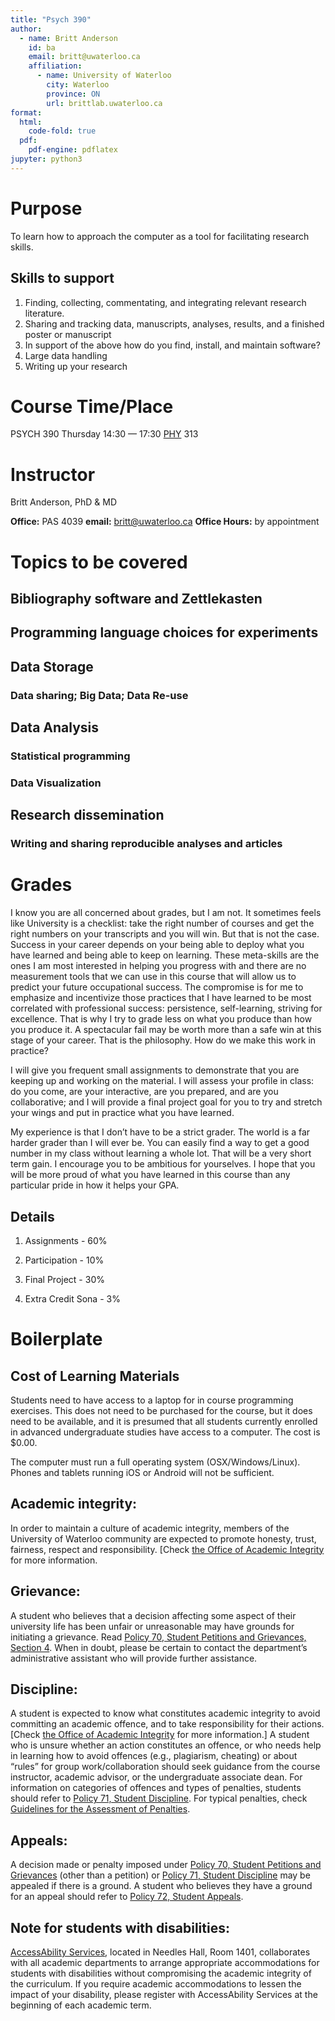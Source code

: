 ```yaml
---
title: "Psych 390"
author:
  - name: Britt Anderson
    id: ba
    email: britt@uwaterloo.ca
    affiliation: 
      - name: University of Waterloo
        city: Waterloo
        province: ON
        url: brittlab.uwaterloo.ca
format:
  html:
    code-fold: true
  pdf:
    pdf-engine: pdflatex
jupyter: python3
---
```


# Purpose

To learn how to approach the computer as a tool for facilitating research skills.

## Skills to support

1.  Finding, collecting, commentating, and integrating relevant research literature.
2.  Sharing and tracking data, manuscripts, analyses, results, and a finished poster or manuscript
3.  In support of the above how do you find, install, and maintain software?
4.  Large data handling
5.  Writing up your research

# Course Time/Place

PSYCH 390 Thursday 14:30 — 17:30 [PHY](https://maps.app.goo.gl/zp7p9FnLQX2vpSfx6) 313

# Instructor

Britt Anderson, PhD & MD

**Office:** PAS 4039 **email:** [britt\@uwaterloo.ca](mailto:britt@uwaterloo.ca) **Office Hours:** by appointment

# Topics to be covered

## Bibliography software and Zettlekasten

## Programming language choices for experiments

## Data Storage

### Data sharing; Big Data; Data Re-use

## Data Analysis

### Statistical programming

### Data Visualization

## Research dissemination

### Writing and sharing reproducible analyses and articles

# Grades

I know you are all concerned about grades, but I am not. It sometimes feels like University is a checklist: take the right number of courses and get the right numbers on your transcripts and you will win. But that is not the case. Success in your career depends on your being able to deploy what you have learned and being able to keep on learning. These meta-skills are the ones I am most interested in helping you progress with and there are no measurement tools that we can use in this course that will allow us to predict your future occupational success. The compromise is for me to emphasize and incentivize those practices that I have learned to be most correlated with professional success: persistence, self-learning, striving for excellence. That is why I try to grade less on what you produce than how you produce it. A spectacular fail may be worth more than a safe win at this stage of your career. That is the philosophy. How do we make this work in practice?

I will give you frequent small assignments to demonstrate that you are keeping up and working on the material. I will assess your profile in class: do you come, are your interactive, are you prepared, and are you collaborative; and I will provide a final project goal for you to try and stretch your wings and put in practice what you have learned.

My experience is that I don't have to be a strict grader. The world is a far harder grader than I will ever be. You can easily find a way to get a good number in my class without learning a whole lot. That will be a very short term gain. I encourage you to be ambitious for yourselves. I hope that you will be more proud of what you have learned in this course than any particular pride in how it helps your GPA.

## Details

1.  Assignments - 60%

2.  Participation - 10%

3.  Final Project - 30%

4.  Extra Credit Sona - 3%

# Boilerplate

## Cost of Learning Materials

Students need to have access to a laptop for in course programming exercises. This does not need to be purchased for the course, but it does need to be available, and it is presumed that all students currently enrolled in advanced undergraduate studies have access to a computer. The cost is \$0.00.

The computer must run a full operating system (OSX/Windows/Linux). Phones and tablets running iOS or Android will not be sufficient.

## **Academic integrity**:

In order to maintain a culture of academic integrity, members of the University of Waterloo community are expected to promote honesty, trust, fairness, respect and responsibility. \[Check [the Office of Academic Integrity](https://uwaterloo.ca/academic-integrity/) for more information.

## **Grievance:**

A student who believes that a decision affecting some aspect of their university life has been unfair or unreasonable may have grounds for initiating a grievance. Read [Policy 70, Student Petitions and Grievances, Section 4](https://uwaterloo.ca/secretariat/node/75). When in doubt, please be certain to contact the department’s administrative assistant who will provide further assistance.

## **Discipline:**

A student is expected to know what constitutes academic integrity to avoid committing an academic offence, and to take responsibility for their actions. \[Check [the Office of Academic Integrity](https://uwaterloo.ca/academic-integrity/) for more information.\] A student who is unsure whether an action constitutes an offence, or who needs help in learning how to avoid offences (e.g., plagiarism, cheating) or about “rules” for group work/collaboration should seek guidance from the course instructor, academic advisor, or the undergraduate associate dean. For information on categories of offences and types of penalties, students should refer to [Policy 71, Student Discipline](https://uwaterloo.ca/secretariat/node/72). For typical penalties, check [Guidelines for the Assessment of Penalties](https://uwaterloo.ca/secretariat/guidelines/guidelines-assessment-penalties).

## **Appeals:**

A decision made or penalty imposed under [Policy 70, Student Petitions and Grievances](https://uwaterloo.ca/secretariat/node/75) (other than a petition) or [Policy 71, Student Discipline](https://uwaterloo.ca/secretariat/node/72) may be appealed if there is a ground. A student who believes they have a ground for an appeal should refer to [Policy 72, Student Appeals](https://uwaterloo.ca/secretariat/policies-procedures-guidelines/policy-72).

## **Note for students with disabilities:**

[AccessAbility Services](https://uwaterloo.ca/accessability-services/), located in Needles Hall, Room 1401, collaborates with all academic departments to arrange appropriate accommodations for students with disabilities without compromising the academic integrity of the curriculum. If you require academic accommodations to lessen the impact of your disability, please register with AccessAbility Services at the beginning of each academic term.